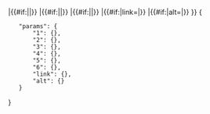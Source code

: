 <includeonly>{{File
|zh-hans={{{1}}} (zh-cn).{{{2}}}
|zh-hant={{{1}}} (zh-tw).{{{2}}}
|{{#if:{{{3|}}}|{{{3}}}|}}
|{{#if:{{{4|}}}|{{{4}}}|}}
|{{#if:{{{5|}}}|{{{5}}}|}}
|{{#if:{{{6|}}}|{{{6}}}|}}
|{{#if:{{{link|}}}|link={{{link}}}|}}
|{{#if:{{{alt|}}}|alt={{{alt}}}|}}
}}</includeonly><noinclude>
{{Documentation}}
<templatedata>
{
	"params": {
		"1": {},
		"2": {},
		"3": {},
		"4": {},
		"5": {},
		"6": {},
		"link": {},
		"alt": {}
	}
}
</templatedata></noinclude>